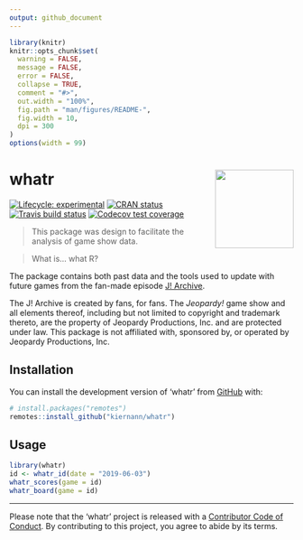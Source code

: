 ```yaml
---
output: github_document
---
```


<!-- README.md is generated from README.Rmd. Please edit that file -->

```r
library(knitr)
knitr::opts_chunk$set(
  warning = FALSE,
  message = FALSE,
  error = FALSE,
  collapse = TRUE,
  comment = "#>",
  out.width = "100%",
  fig.path = "man/figures/README-",
  fig.width = 10,
  dpi = 300
)
options(width = 99)
```

# whatr <img src='man/figures/logo.png' align="right" height="139" />

<!-- badges: start -->
[![Lifecycle: experimental][life_badge]][life_link]
[![CRAN status][cran_badge]][cran_link]
[![Travis build status][trav_badge]][trav_link]
[![Codecov test coverage][cov_badge]][cov_link]
<!-- badges: end -->

> This package was design to facilitate the analysis of game show data.

> What is... what R?

The package contains both past data and the tools used to update with future
games from the fan-made episode [J! Archive][ja].

The J! Archive is created by fans, for fans. The _Jeopardy!_ game show and all
elements thereof, including but not limited to copyright and trademark thereto,
are the property of Jeopardy Productions, Inc. and are protected under law. This
package is not affiliated with, sponsored by, or operated by Jeopardy
Productions, Inc.

## Installation

You can install the development version of 'whatr' from [GitHub][gh] with:

``` r
# install.packages("remotes")
remotes::install_github("kiernann/whatr")
```

## Usage

```r
library(whatr)
id <- whatr_id(date = "2019-06-03")
whatr_scores(game = id)
whatr_board(game = id)
```

***

Please note that the 'whatr' project is released with a 
[Contributor Code of Conduct][coc]. By
contributing to this project, you agree to abide by its terms.

<!-- refs: start -->
[life_badge]: https://img.shields.io/badge/lifecycle-experimental-orange.svg
[life_link]: https://www.tidyverse.org/lifecycle/#experimental
[cran_badge]: https://www.r-pkg.org/badges/version/whatr
[cran_link]: https://CRAN.R-project.org/package=whatr
[trav_badge]: https://travis-ci.org/kiernann/whatr.svg?branch=master
[trav_link]: https://travis-ci.org/kiernann/whatr
[cov_badge]: https://codecov.io/gh/kiernann/whatr/branch/master/graph/badge.svg
[cov_link]: https://codecov.io/gh/kiernann/whatr?branch=master'
[ja]: http://j-archive.com/
[gh]: https://github.com/kiernann/whatr
[coc]: https://kiernann.com/whatr/CODE_OF_CONDUCT.html
<!-- refs: end -->
